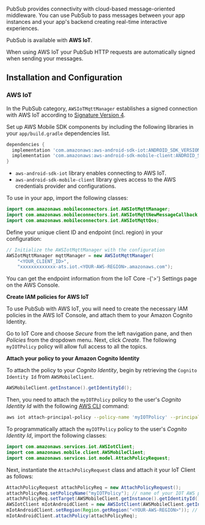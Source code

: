 PubSub provides connectivity with cloud-based message-oriented middleware. You can use PubSub to pass messages between your app instances and your app's backend creating real-time interactive experiences.

PubSub is available with **AWS IoT**.

<Callout>

When using AWS IoT your PubSub HTTP requests are automatically signed when sending your messages.

</Callout>

## Installation and Configuration

### AWS IoT

In the PubSub category, `AWSIoTMqttManager` establishes a signed connection with AWS IoT according to [Signature Version 4](https://docs.aws.amazon.com/general/latest/gr/signature-version-4.html).

Set up AWS Mobile SDK components by including the following libraries in your `app/build.gradle` dependencies list.

```groovy
dependencies {
  implementation 'com.amazonaws:aws-android-sdk-iot:ANDROID_SDK_VERSION'
  implementation 'com.amazonaws:aws-android-sdk-mobile-client:ANDROID_SDK_VERSION'
}
```

* `aws-android-sdk-iot` library enables connecting to AWS IoT.
* `aws-android-sdk-mobile-client` library gives access to the AWS credentials provider and configurations.

To use in your app, import the following classes:

```java
import com.amazonaws.mobileconnectors.iot.AWSIotMqttManager;
import com.amazonaws.mobileconnectors.iot.AWSIotMqttNewMessageCallback;
import com.amazonaws.mobileconnectors.iot.AWSIotMqttQos;
```

Define your unique client ID and endpoint (incl. region) in your configuration:

```java
// Initialize the AWSIotMqttManager with the configuration
AWSIotMqttManager mqttManager = new AWSIotMqttManager(
	"<YOUR_CLIENT_ID>",
	"xxxxxxxxxxxxx-ats.iot.<YOUR-AWS-REGION>.amazonaws.com");
```

<Callout>
You can get the endpoint information from the IoT Core -{'>'} Settings page on the AWS Console.
</Callout>

**Create IAM policies for AWS IoT**

To use PubSub with AWS IoT, you will need to create the necessary IAM policies in the AWS IoT Console, and attach them to your Amazon Cognito Identity.

Go to IoT Core and choose *Secure* from the left navigation pane, and then *Policies* from the dropdown menu. Next, click *Create*. The following `myIOTPolicy` policy will allow full access to all the topics.

 

**Attach your policy to your Amazon Cognito Identity**

To attach the policy to your *Cognito Identity*, begin by retrieving the `Cognito Identity Id` from `AWSMobileClient`.

```java
AWSMobileClient.getInstance().getIdentityId();
```

Then, you need to attach the `myIOTPolicy` policy to the user's *Cognito Identity Id* with the following [AWS CLI](https://aws.amazon.com/cli/) command:

```bash
aws iot attach-principal-policy --policy-name 'myIOTPolicy' --principal '<YOUR_COGNITO_IDENTITY_ID>'
```

To programmatically attach the `myIOTPolicy` policy to the user's *Cognito Identity Id*, import the following classes:

```java
import com.amazonaws.services.iot.AWSIotClient;
import com.amazonaws.mobile.client.AWSMobileClient;
import com.amazonaws.services.iot.model.AttachPolicyRequest;
```

Next, instantiate the `AttachPolicyRequest` class and attach it your IoT Client as follows:

```java
AttachPolicyRequest attachPolicyReq = new AttachPolicyRequest();
attachPolicyReq.setPolicyName("myIOTPolicy"); // name of your IOT AWS policy
attachPolicyReq.setTarget(AWSMobileClient.getInstance().getIdentityId());
AWSIotClient mIotAndroidClient = new AWSIotClient(AWSMobileClient.getInstance());
mIotAndroidClient.setRegion(Region.getRegion("<YOUR-AWS-REGION>")); // name of your IoT Region such as "us-east-1"
mIotAndroidClient.attachPolicy(attachPolicyReq);
```
